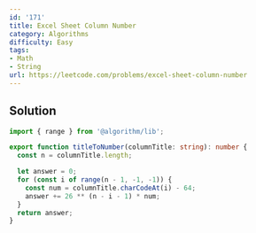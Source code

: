 ```yaml
---
id: '171'
title: Excel Sheet Column Number
category: Algorithms
difficulty: Easy
tags:
- Math
- String
url: https://leetcode.com/problems/excel-sheet-column-number
---
```


## Solution

```typescript filename="solution.ts" copy
import { range } from '@algorithm/lib';

export function titleToNumber(columnTitle: string): number {
  const n = columnTitle.length;

  let answer = 0;
  for (const i of range(n - 1, -1, -1)) {
    const num = columnTitle.charCodeAt(i) - 64;
    answer += 26 ** (n - i - 1) * num;
  }
  return answer;
}
```

